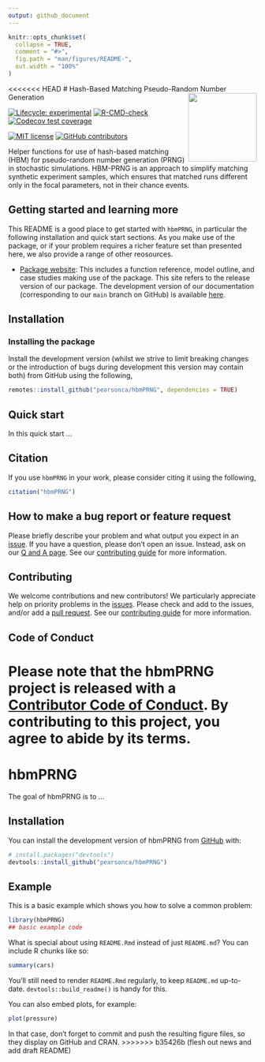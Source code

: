 ```yaml
---
output: github_document
---
```


<!-- README.md is generated from README.Rmd. Please edit that file -->

```r
knitr::opts_chunk$set(
  collapse = TRUE,
  comment = "#>",
  fig.path = "man/figures/README-",
  out.width = "100%"
)
```

<<<<<<< HEAD
# Hash-Based Matching Pseudo-Random Number Generation <a href='https://package.epinowcast.org'><img src='man/figures/logo.png' align="right" height="139" /></a>

[![Lifecycle:
experimental](https://img.shields.io/badge/lifecycle-experimental-orange.svg)](https://www.tidyverse.org/lifecycle/#experimental)
[![R-CMD-check](https://github.com/pearsonca/hbmPRNG/workflows/R-CMD-check/badge.svg)](https://github.com/epinowcast/epinowcast/actions/workflows/R-CMD-check.yaml) [![Codecov test coverage](https://codecov.io/gh/pearsonca/hbmPRNG/branch/main/graph/badge.svg)](https://app.codecov.io/gh/pearsonca/hbmPRNG)

[![MIT
license](https://img.shields.io/badge/License-MIT-blue.svg)](https://github.com/pearsonca/hbmPRNG/blob/master/LICENSE.md/)
[![GitHub contributors](https://img.shields.io/github/contributors/pearsonca/hbmPRNG)](https://github.com/pearsonca/hbmPRNG/graphs/contributors)

Helper functions for use of hash-based matching (HBM) for pseudo-random number generation (PRNG) in stochastic simulations. HBM-PRNG is an approach to simplify matching synthetic experiment samples, which ensures that matched runs different only in the focal parameters, not in their chance events.

## Getting started and learning more

This README is a good place to get started with `hbmPRNG`, in particular the following installation and quick start sections. As you make use of the package, or if your problem requires a richer feature set than presented here, we also provide a range of other reosources.

- [Package website](): This includes a function reference, model outline, and case studies making use of the package. This site refers to the release version of our package. The development version of our documentation (corresponding to our `main` branch on GitHub) is available [here]().

## Installation

### Installing the package

Install the development version (whilst we strive to limit breaking changes or the introduction of bugs during development this version may contain both) from GitHub using the following,

```r
remotes::install_github("pearsonca/hbmPRNG", dependencies = TRUE)
```

## Quick start

In this quick start ...

## Citation

If you use `hbmPRNG` in your work, please consider citing it using the following,

```r
citation("hbmPRNG")
```

## How to make a bug report or feature request

Please briefly describe your problem and what output you expect in an [issue](https://github.com/pearsonca/hbmPRNG/issues). If you have a question, please don't open an issue. Instead, ask on our [Q and A page](https://github.com/pearsonca/hbmPRNG/discussions/categories/q-a). See our [contributing guide](https://github.com/pearsonca/hbmPRNG/blob/main/CONTRIBUTING.md) for more information.

## Contributing

We welcome contributions and new contributors! We particularly appreciate help on priority problems in the [issues](https://github.com/pearsonca/hbmPRNG/issues). Please check and add to the issues, and/or add a [pull request](https://github.com/pearsonca/hbmPRNG/pulls). See our [contributing guide](https://github.com/pearsonca/hbmPRNG/blob/main/CONTRIBUTING.md) for more information.

## Code of Conduct

Please note that the hbmPRNG project is released with a [Contributor Code of Conduct](https://contributor-covenant.org/version/2/1/CODE_OF_CONDUCT.html). By contributing to this project, you agree to abide by its terms.
=======
# hbmPRNG

<!-- badges: start -->
<!-- badges: end -->

The goal of hbmPRNG is to ...

## Installation

You can install the development version of hbmPRNG from [GitHub](https://github.com/) with:

``` r
# install.packages("devtools")
devtools::install_github("pearsonca/hbmPRNG")
```

## Example

This is a basic example which shows you how to solve a common problem:

```r
library(hbmPRNG)
## basic example code
```

What is special about using `README.Rmd` instead of just `README.md`? You can include R chunks like so:

```r
summary(cars)
```

You'll still need to render `README.Rmd` regularly, to keep `README.md` up-to-date. `devtools::build_readme()` is handy for this.

You can also embed plots, for example:

```r
plot(pressure)
```

In that case, don't forget to commit and push the resulting figure files, so they display on GitHub and CRAN.
>>>>>>> b35426b (flesh out news and add draft README)
